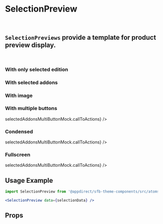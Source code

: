 
<Meta title="Atoms/Selection Preview" component={SelectionPreview} />

# SelectionPreview
<br />

## `SelectionPreviews` provide a template for product preview display.
<br />

### With only selected edition
<Canvas>
    <Story name="With only selected edition">
        <SelectionPreview
            data={{
                configurator: selectedEditionsMock.configurator,
                selectedEdition: selectedEditionsMock.configurator.selectedEdition,
                callToActions: selectedEditionsMock.callToActions
            }}
        />
    </Story>
</Canvas>

### With selected addons
<Canvas>
    <Story name="With selected addons">
        <SelectionPreview
            data={{
                configurator: selectedAddonsMock.configurator,
                selectedEdition: selectedAddonsMock.configurator.selectedEdition,
                selectedAddons: selectedAddonsMock.configurator.selectedAddons,
                callToActions: selectedAddonsMock.callToActions
            }}
        />
    </Story>
</Canvas>

### With image
<Canvas>
    <Story name="With image">
        <SelectionPreview
            data={{
                configurator: selectedAddonsMock.configurator,
                selectedEdition: selectedAddonsMock.configurator.selectedEdition,
                callToActions: selectedAddonsMock.callToActions,
                productImgSrc: productCardMock.logoSrc
            }}
        />
    </Story>
</Canvas>


### With multiple buttons
<Canvas>
    <Story name="With multiple buttons">
        <SelectionPreview
            data={{
                configurator: selectedAddonsMock.configurator,
                selectedEdition: selectedAddonsMock.configurator.selectedEdition,
                selectedAddons: selectedAddonsMock.configurator.selectedAddons,
                callToActions: selectedAddonsMultiButtonMock.callToActions
            }}
            manageAppActionHandler={() => selectedAddonsMultiButtonMock.callToActions}
        />
    </Story>
</Canvas>

### Condensed
<Canvas>
    <Story name="Condensed">
        <SelectionPreview
            data={{
                configurator: selectedAddonsMock.configurator,
                selectedEdition: selectedAddonsMock.configurator.selectedEdition,
                selectedAddons: selectedAddonsMock.configurator.selectedAddons,
                callToActions: selectedAddonsMultiButtonMock.callToActions
            }}
            isCondensed
            manageAppActionHandler={() => selectedAddonsMultiButtonMock.callToActions}
        />
    </Story>
</Canvas>

### Fullscreen
<Canvas>
    <Story name="Fullscreen" height="500px" inline={false}>
        <SelectionPreview
            data={{
                configurator: selectedAddonsMock.configurator,
                selectedEdition: selectedAddonsMock.configurator.selectedEdition,
                selectedAddons: selectedAddonsMock.configurator.selectedAddons,
                callToActions: selectedAddonsMultiButtonMock.callToActions
            }}
            isFullscreen
            manageAppActionHandler={() => selectedAddonsMultiButtonMock.callToActions}
        />
    </Story>
</Canvas>

## Usage Example
```jsx
import SelectionPreview from '@appdirect/sfb-theme-components/src/atoms/selection-preview/SelectionPreview';

<SelectionPreview data={selectionData} />
```
## Props

<ArgsTable of={SelectionPreview} />
